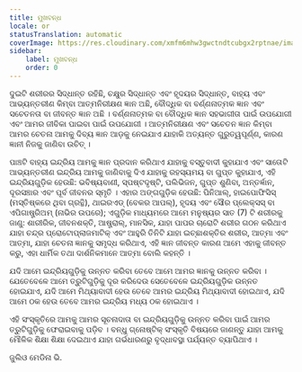 ```yaml
---
title: ମୁଖବନ୍ଧ
locale: or
statusTranslation: automatic
coverImage: https://res.cloudinary.com/xmfm6mhw3gwctndtcubgx2rptnae/image/upload/v1741354450/small_cover_introduccion_a_la_gnosis_57a3fc8d72.webp
sidebar:
    label: ମୁଖବନ୍ଧ
    order: 0
---
```

ଦୁଇଟି ଶରୀରର ସିଦ୍ଧାନ୍ତ ରହିଛି, ଚକ୍ଷୁର ସିଦ୍ଧାନ୍ତ ଏବଂ ହୃଦୟର ସିଦ୍ଧାନ୍ତ, ବାହ୍ୟ ଏବଂ ଆଭ୍ୟନ୍ତରୀଣ କିମ୍ବା ଆତ୍ମନିରୀକ୍ଷଣ ଜ୍ଞାନ ଅଛି, ବୌଦ୍ଧିକ ବା ବର୍ଣ୍ଣନାତ୍ମକ ଜ୍ଞାନ ଏବଂ ସଚେତନତା ବା ଜୀବନ୍ତ ଜ୍ଞାନ ଅଛି । ବର୍ଣ୍ଣନାତ୍ମକ ବା ବୌଦ୍ଧିକ ଜ୍ଞାନ ସହଭାଗୀତା ପାଇଁ ଉପଯୋଗୀ ଏବଂ ଆମର ଜୀବିକା ପାଇବା ପାଇଁ ଉପଯୋଗୀ । ଆତ୍ମନିରୀକ୍ଷଣ ଏବଂ ସଚେତନ ଜ୍ଞାନ କିମ୍ବା ଆମର ଚେତନା ଆମକୁ ଦିବ୍ୟ ଜ୍ଞାନ ଆଡ଼କୁ ନେଇଯାଏ ଯାହାକି ଅତ୍ୟନ୍ତ ଗୁରୁତ୍ୱପୂର୍ଣ୍ଣ, କାରଣ ଜ୍ଞାନୀ ନିଜକୁ ଜାଣିବା ଉଚିତ୍ ।

ପାଞ୍ଚଟି ବାହ୍ୟ ଇନ୍ଦ୍ରିୟ ଆମକୁ ଜ୍ଞାନ ପ୍ରଦାନ କରିଥାଏ ଯାହାକୁ ବସ୍ତୁବାଦୀ କୁହାଯାଏ ଏବଂ ସାତୋଟି ଆଭ୍ୟନ୍ତରୀଣ ଇନ୍ଦ୍ରିୟ ଆମକୁ ଜାଣିବାକୁ ଦିଏ ଯାହାକୁ ରହସ୍ୟମୟ ବା ଗୁପ୍ତ କୁହାଯାଏ, ଏହି ଇନ୍ଦ୍ରିୟଗୁଡ଼ିକ ହେଉଛି: ଭବିଷ୍ୟବାଣୀ, ସ୍ପଷ୍ଟଦୃଷ୍ଟି, ପଲିଭିଜନ, ଗୁପ୍ତ ଶୁଣିବା, ଅନ୍ତର୍ଜ୍ଞାନ, ଦୂରସଞ୍ଚାର ଏବଂ ପୂର୍ବ ଜୀବନର ସ୍ମୃତି । ଏହାର ଅଙ୍ଗଗୁଡ଼ିକ ହେଉଛି: ପିନିଆଲ୍, ହାଇପୋଫିସିସ୍ (ମସ୍ତିଷ୍କରେ ଥିବା ଗ୍ରନ୍ଥି), ଥାଇରଏଡ୍ (ବେକର ଆପଲ୍), ହୃଦୟ ଏବଂ ସୌର ପ୍ଲେକ୍ସସ୍ ବା ଏପିଗାଷ୍ଟ୍ରିଅମ୍ (ନାଭିର ଉପରେ); ଏଗୁଡ଼ିକ ମାଧ୍ୟମରେ ଆମେ ମନୁଷ୍ୟର ସାତ (7) ଟି ଶରୀରକୁ ଜାଣୁ: ଶାରୀରିକ, ଜୀବନଶକ୍ତି, ଆଷ୍ଟ୍ରାଲ୍, ମାନସିକ, ଯାହା ପାପର ଚାରୋଟି ଶରୀର ଗଠନ କରିଥାଏ ଯାହା ଚନ୍ଦ୍ର ପ୍ରୋଟୋପ୍ଲାଜମାଟିକ୍ ଏବଂ ଆହୁରି ତିନିଟି ଯାହା ଇଚ୍ଛାଶକ୍ତିର ଶରୀର, ଆତ୍ମା ଏବଂ ଆତ୍ମା, ଯାହା ଚେତନା ଜ୍ଞାନକୁ ସମୃଦ୍ଧ କରିଥାଏ, ଏହି ଜ୍ଞାନ ଜୀବନ୍ତ କାରଣ ଆମେ ଏହାକୁ ଜୀବନ୍ତ କରୁ, ଏହା ଧାର୍ମିକ ତଥା ଦାର୍ଶନିକମାନେ ଆତ୍ମା ବୋଲି କହନ୍ତି ।

ଯଦି ଆମେ ଇନ୍ଦ୍ରିୟଗୁଡ଼ିକୁ ଉନ୍ନତ କରିବା ତେବେ ଆମେ ଆମର ଜ୍ଞାନକୁ ଉନ୍ନତ କରିବା । ଯେତେବେଳେ ଆମେ ତ୍ରୁଟିଗୁଡ଼ିକୁ ଦୂର କରିଦେଉ ସେତେବେଳେ ଇନ୍ଦ୍ରିୟଗୁଡ଼ିକ ଉନ୍ନତ ହୋଇଯାଏ, ଯଦି ଆମେ ମିଥ୍ୟାବାଦୀ ହେଉ ତେବେ ଆମର ଇନ୍ଦ୍ରିୟ ମିଥ୍ୟାବାଦୀ ହୋଇଥାଏ, ଯଦି ଆମେ ଠକ ହେଉ ତେବେ ଆମର ଇନ୍ଦ୍ରିୟ ମଧ୍ୟ ଠକ ହୋଇଥାଏ ।

ଏହି ସଂସ୍କୃତିରେ ଆମକୁ ଆମର ସୂଚନାଦାତା ବା ଇନ୍ଦ୍ରିୟଗୁଡ଼ିକୁ ଉନ୍ନତ କରିବା ପାଇଁ ଆମର ତ୍ରୁଟିଗୁଡ଼ିକୁ ଫେରାଇବାକୁ ପଡ଼ିବ । ବନ୍ଧୁ ଗ୍ନୋଷ୍ଟିକ୍ ସଂସ୍କୃତି ବିଷୟରେ ଜାଣନ୍ତୁ ଯାହା ଆମକୁ ମୌଳିକ ଶିକ୍ଷା ଶିକ୍ଷା ଦେଇଥାଏ ଯାହା ଗର୍ଭଧାରଣରୁ ବୃଦ୍ଧାବସ୍ଥା ପର୍ଯ୍ୟନ୍ତ ବ୍ୟାପିଥାଏ ।

ଜୁଲିଓ ମେଡିନା ଭି.
